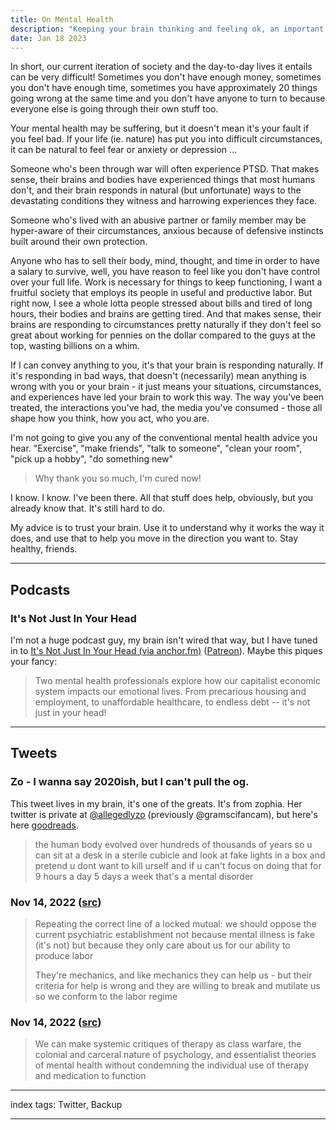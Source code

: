 ```yaml
---
title: On Mental Health
description: "Keeping your brain thinking and feeling ok, an important one!"
date: Jan 18 2023
---
```


In short, our current iteration of society and the day-to-day lives it entails can be very difficult! Sometimes you don't have enough money, sometimes you don't have enough time, sometimes you have approximately 20 things going wrong at the same time and you don't have anyone to turn to because everyone else is going through their own stuff too.

Your mental health may be suffering, but it doesn't mean it's your fault if you feel bad. If your life (ie. nature) has put you into difficult circumstances, it can be natural to feel fear or anxiety or depression ...

Someone who's been through war will often experience PTSD. That makes sense, their brains and bodies have experienced things that most humans don't, and their brain responds in natural (but unfortunate) ways to the devastating conditions they witness and harrowing experiences they face.

Someone who's lived with an abusive partner or family member may be hyper-aware of their circumstances, anxious because of defensive instincts built around their own protection.

Anyone who has to sell their body, mind, thought, and time in order to have a salary to survive, well, you have reason to feel like you don't have control over your full life. Work is necessary for things to keep functioning, I want a fruitful society that employs its people in useful and productive labor. But right now, I see a whole lotta people stressed about bills and tired of long hours, their bodies and brains are getting tired. And that makes sense, their brains are responding to circumstances pretty naturally if they don't feel so great about working for pennies on the dollar compared to the guys at the top, wasting billions on a whim.

If I can convey anything to you, it's that your brain is responding naturally. If it's responding in bad ways, that doesn't (necessarily) mean anything is wrong with you or your brain - it just means your situations, circumstances, and experiences have led your brain to work this way. The way you've been treated, the interactions you've had, the media you've consumed - those all shape how you think, how you act, who you are.

I'm not going to give you any of the conventional mental health advice you hear. "Exercise", "make friends", "talk to someone", "clean your room", "pick up a hobby", "do something new"

> Why thank you so much, I'm cured now!

I know. I know. I've been there. All that stuff does help, obviously, but you already know that. It's still hard to do.

My advice is to trust your brain. Use it to understand why it works the way it does, and use that to help you move in the direction you want to. Stay healthy, friends.

---

## Podcasts

### It's Not Just In Your Head

I'm not a huge podcast guy, my brain isn't wired that way, but I have tuned in to [It's Not Just In Your Head (via anchor.fm)](https://anchor.fm/itsnotjustinyourhead) ([Patreon](https://www.patreon.com/itsnotjustinyourhead)). Maybe this piques your fancy:

> Two mental health professionals explore how our capitalist economic system impacts our emotional lives. From precarious housing and employment, to unaffordable healthcare, to endless debt -- it's not just in your head!

---

## Tweets

### Zo - I wanna say 2020ish, but I can't pull the og.

This tweet lives in my brain, it's one of the greats. It's from zophia. Her twitter is private at [@allegedlyzo](https://twitter.com/allegedlyzo) (previously @gramscifancam), but here's here [goodreads](https://www.goodreads.com/user/show/121320255-zophia).

> the human body evolved over hundreds of thousands of years so u can sit at a desk in a sterile cubicle and look at fake lights in a box and pretend u dont want to kill urself and if u can't focus on doing that for 9 hours a day 5 days a week that's a mental disorder

### Nov 14, 2022 ([src](https://twitter.com/primarycatdad/status/1592175041915092992))

> Repeating the correct line of a locked mutual: we should oppose the current psychiatric establishment not because mental illness is fake (it's not) but because they only care about us for our ability to produce labor
>
> They're mechanics, and like mechanics they can help us - but their criteria for help is wrong and they are willing to break and mutilate us so we conform to the labor regime

### Nov 14, 2022 ([src](https://twitter.com/DiachronicDio/status/1592144277970513920))

> We can make systemic critiques of therapy as class warfare, the colonial and carceral nature of psychology, and essentialist theories of mental health without condemning the individual use of therapy and medication to function

---

index tags: Twitter, Backup

---
